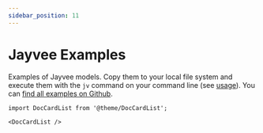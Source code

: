 ```yaml
---
sidebar_position: 11
---
```


# Jayvee Examples

Examples of Jayvee models.
Copy them to your local file system and execute them with the `jv` command on your command line (see [usage](/docs/user/intro#usage)).
You can [find all examples on Github](https://github.com/jvalue/jayvee/tree/main/example).

```mdx-code-block
import DocCardList from '@theme/DocCardList';

<DocCardList />
```
